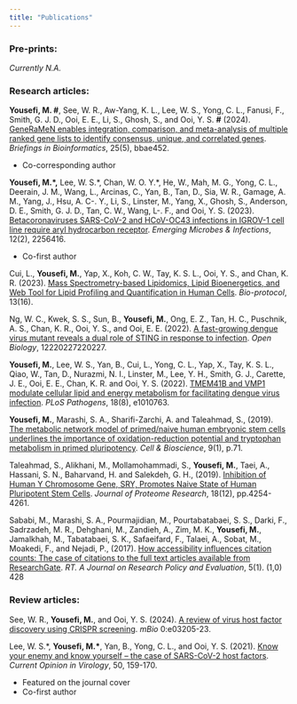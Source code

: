 ```yaml
---
title: "Publications"
---
```


### Pre-prints:

*Currently N.A.*

### Research articles:

**Yousefi, M. \#**, See, W. R., Aw-Yang, K. L., Lee, W. S., Yong, C. L., Fanusi, F., Smith, G. J. D., Ooi, E. E., Li, S., Ghosh, S., and Ooi, Y. S. **\#** (2024). [GeneRaMeN enables integration, comparison, and meta-analysis of multiple ranked gene lists to identify consensus, unique, and correlated genes](https://academic.oup.com/bib/article/25/5/bbae452/7760131). *Briefings in Bioinformatics*, 25(5), bbae452.

-   Co-corresponding author

**Yousefi, M.\*,** Lee, W. S.\*, Chan, W. O. Y.\*, He, W., Mah, M. G., Yong, C. L., Deerain, J. M., Wang, L., Arcinas, C., Yan, B., Tan, D., Sia, W. R., Gamage, A. M., Yang, J., Hsu, A. C-. Y., Li, S., Linster, M., Yang, X., Ghosh, S., Anderson, D. E., Smith, G. J. D., Tan, C. W., Wang, L-. F., and Ooi, Y. S. (2023). [Betacoronaviruses SARS-CoV-2 and HCoV-OC43 infections in IGROV-1 cell line require aryl hydrocarbon receptor](https://www.tandfonline.com/doi/full/10.1080/22221751.2023.2256416). *Emerging Microbes & Infections*, 12(2), 2256416.

-   Co-first author

Cui, L., **Yousefi, M.**, Yap, X., Koh, C. W., Tay, K. S. L., Ooi, Y. S., and Chan, K. R. (2023). [Mass Spectrometry-based Lipidomics, Lipid Bioenergetics, and Web Tool for Lipid Profiling and Quantification in Human Cells](https://bio-protocol.org/en/bpdetail?id=4742&type=0). *Bio-protocol*, 13(16).

Ng, W. C., Kwek, S. S., Sun, B., **Yousefi, M.**, Ong, E. Z., Tan, H. C., Puschnik, A. S., Chan, K. R., Ooi, Y. S., and Ooi, E. E. (2022). [A fast-growing dengue virus mutant reveals a dual role of STING in response to infection](https://royalsocietypublishing.org/doi/10.1098/rsob.220227). *Open Biology*, 12220227220227.

**Yousefi, M.**, Lee, W. S., Yan, B., Cui, L., Yong, C. L., Yap, X., Tay, K. S. L., Qiao, W., Tan, D., Nurazmi, N. I., Linster, M., Lee, Y. H., Smith, G. J., Carette, J. E., Ooi, E. E., Chan, K. R. and Ooi, Y. S. (2022). [TMEM41B and VMP1 modulate cellular lipid and energy metabolism for facilitating dengue virus infection](https://journals.plos.org/plospathogens/article?id=10.1371/journal.ppat.1010763). *PLoS Pathogens*, 18(8), e1010763.

**Yousefi, M.**, Marashi, S. A., Sharifi-Zarchi, A. and Taleahmad, S., (2019). [The metabolic network model of primed/naive human embryonic stem cells underlines the importance of oxidation-reduction potential and tryptophan metabolism in primed pluripotency](https://cellandbioscience.biomedcentral.com/articles/10.1186/s13578-019-0334-7). *Cell & Bioscience*, 9(1), p.71.

Taleahmad, S., Alikhani, M., Mollamohammadi, S., **Yousefi, M.**, Taei, A., Hassani, S. N., Baharvand, H. and Salekdeh, G. H., (2019). [Inhibition of Human Y Chromosome Gene, SRY, Promotes Naive State of Human Pluripotent Stem Cells](https://pubs.acs.org/doi/10.1021/acs.jproteome.9b00396%7D%7BInhibition). *Journal of Proteome Research*, 18(12), pp.4254-4261.

Sababi, M., Marashi, S. A., Pourmajidian, M., Pourtabatabaei, S. S., Darki, F., Sadrzadeh, M. R., Dehghani, M., Zandieh, A., Zim, M. K., **Yousefi, M.**, Jamalkhah, M., Tabatabaei, S. K., Safaeifard, F., Talaei, A., Sobat, M., Moakedi, F., and Nejadi, P., (2017). [How accessibility influences citation counts: The case of citations to the full text articles available from ResearchGate](https://riviste.unimi.it/index.php/roars/article/view/7997%7D%7BHow). *RT. A Journal on Research Policy and Evaluation*, 5(1). (1,0) 428

### Review articles:

See, W. R., **Yousefi, M.**, and Ooi, Y. S. (2024). [A review of virus host factor discovery using CRISPR screening](https://journals.asm.org/doi/10.1128/mbio.03205-23). *mBio* 0:e03205-23.

Lee, W. S.\*, **Yousefi, M.\***, Yan, B., Yong, C. L., and Ooi, Y. S. (2021). [Know your enemy and know yourself -- the case of SARS-CoV-2 host factors](https://www.sciencedirect.com/science/article/pii/S1879625721000948%7D%7BKnow). *Current Opinion in Virology*, 50, 159-170.

-   Featured on the journal cover
-   Co-first author
